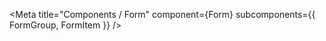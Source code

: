 
<Meta title="Components / Form" component={Form} subcomponents={{ FormGroup, FormItem }} />

<Title />

```js
import { Form } from '@ui5/webcomponents-react/lib/Form';
```

<Preview>
  <Story name="Default">
    <Form title={'Test Form'}>
      <FormGroup title={'Personal Data'}>
        <FormItem label={'Name'}>
          <Input type={InputType.Text} />
        </FormItem>
        <FormItem label={<Label>Address</Label>}>
          <Input type={InputType.Text} />
        </FormItem>
        <FormItem label={'Country'}>
          <Select>
            <Option>Germany</Option>
            <Option>France</Option>
            <Option>Italy</Option>
          </Select>
        </FormItem>
        <FormItem label={'Home address'}>
          <CheckBox checked />
        </FormItem>
      </FormGroup>
      <FormItem label={'Sole Form Item'}>
        <Input type={InputType.Text} />
      </FormItem>
      <FormGroup title={'Company Data'}>
        <FormItem label={'Company Name'}>
          <Input type={InputType.Text} />
        </FormItem>
        <FormItem label={'Company Address'}>
          <Input type={InputType.Text} />
        </FormItem>
        <FormItem label={'Company City'}>
          <Input type={InputType.Text} />
        </FormItem>
        <FormItem label={'Company Country'}>
          <Input type={InputType.Text} />
        </FormItem>
        <FormItem label={'Number of Employees'}>
          <Input type={InputType.Number} value={'5000'} disabled />
        </FormItem>
        <FormItem label={'Member of Partner Network'}>
          <CheckBox checked />
        </FormItem>
      </FormGroup>
      <FormGroup title={'Marketing Data'}>
        <FormItem label={'Email'}>
          <Input type={InputType.Email} />
        </FormItem>
        <FormItem label="Company Email">
          <Input type={InputType.Email} />
        </FormItem>
        <FormItem label="I want to receive the newsletter">
          <CheckBox />
        </FormItem>
      </FormGroup>
    </Form>
  </Story>
</Preview>

### Usage Notes

Please note that the `FormGroup` and `FormItem` components are only used for calculating the final layout of the `Form`,
thus they don't accept any other props then the specified ones, especially no `className`, `style` or `ref`.

<Props components={{ Form, FormGroup, FormItem }} />
